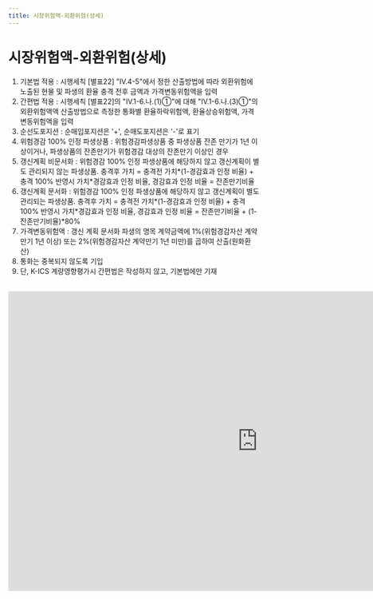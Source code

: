 ```yaml
---
title: 시장위험액-외환위험(상세)
---
```

# 시장위험액-외환위험(상세)

<Accordion multiple activeIndex={[]}>
<AccordionTab header="[작성 요령]">

1. 기본법 적용 : 시행세칙 [별표22] "Ⅳ.4-5"에서 정한 산출방법에 따라 외환위험에 노출된 현물 및 파생의 환율 충격 전후 금액과 가격변동위험액을 입력
2. 간편법 적용 : 시행세칙 [별표22]의 "Ⅳ.1-6.나.(1)①"에 대해 "Ⅳ.1-6.나.(3)①"의 외환위험액액 산출방법으로 측정한 통화별 환율하락위험액, 환율상승위험액, 가격변동위험액을 입력
3. 순선도포지션 : 순매입포지션은 '+', 순매도포지션은 '-'로 표기
4. 위험경감 100% 인정 파생상품 : 위험경감파생상품 중 파생상품 잔존 만기가 1년 이상이거나, 파생상품의 잔존만기가 위험경감 대상의 잔존만기 이상인 경우
5. 갱신계획 비문서화 : 위험경감 100% 인정 파생상품에 해당하지 않고 갱신계획이 별도 관리되지 않는 파생상품.  충격후 가치 = 충격전 가치*(1-경감효과 인정 비율) + 충격 100% 반영시 가치*경감효과 인정 비율, 경감효과 인정 비율 = 잔존만기비율
6. 갱신계획 문서화 : 위험경감 100% 인정 파생상품에 해당하지 않고 갱신계획이 별도 관리되는 파생상품. 충격후 가치 = 충격전 가치*(1-경감효과 인정 비율) + 충격 100% 반영시 가치*경감효과 인정 비율, 경감효과 인정 비율 = 잔존만기비율 + (1-잔존만기비율)*80%
7. 가격변동위험액 : 갱신 계획 문서화 파생의 명목 계약금액에 1%(위험경감자산 계약만기 1년 이상) 또는 2%(위험경감자산 계약만기 1년 미만)를 곱하여 산출(원화환산)
8. 통화는 중복되지 않도록 기입
9. 단, K-ICS 계량영향평가시 간편법은 작성하지 않고, 기본법에만 기재

</AccordionTab>
</Accordion>

<br/>

<iframe width="1000" height="600" frameborder="0" scrolling="no"
src="https://onedrive.live.com/embed?resid=AB5F66CE0CF8D024%2116554&authkey=%21ACzRWZavyE-79hc&em=2
&wdAllowInteractivity=False&ActiveCell='5-5'!F10&Item='5-5'!A7:W28
&wdHideGridlines=True
&wdDownloadButton=False
&waccluster=PSG3">
</iframe>
